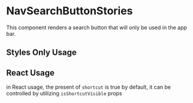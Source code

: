
<Meta of={NavSearchButtonStories} />

# NavSearchButtonStories

This component renders a search button that will only be used in the app bar.

## Styles Only Usage

<Canvas of={NavSearchButtonStories.StylesOnlyUsage} />

<RenderHtmlMarkup of={NavSearchButtonStories.StylesOnlyUsage} />

## React Usage

in React usage, the present of `shortcut` is true by default, it can be controlled by utilizing `isShortcutVisible` props

<Controls of={NavSearchButtonStories.ReactUsage} />

<Canvas of={NavSearchButtonStories.ReactUsage} />

<RenderHtmlMarkup of={NavSearchButtonStories.ReactUsage} />
